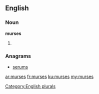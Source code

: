 ==English==

===Noun===
'''murses'''

# {{plural of|murse}}

===Anagrams===
* [[serums#English|serums]]

[[Category:English plurals]]

[[ar:murses]]
[[fr:murses]]
[[ku:murses]]
[[my:murses]]